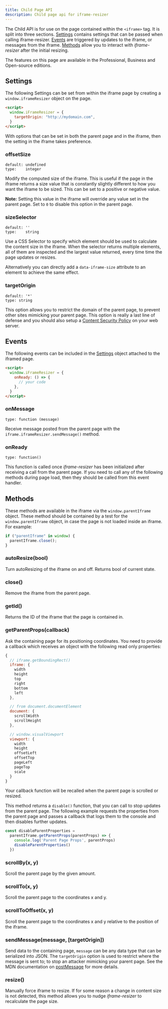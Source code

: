 ```yaml
---
title: Child Page API
description: Child page api for iframe-resizer
---
```


The Child API is for use on the page contained within the `<iframe>` tag. It is split into three sections. 
[Settings](#settings) contains settings that can be passed when calling iframe-resizer. [Events](#events) are 
triggered by updates to the iframe, or messages from the iframe. [Methods](#methods) allow you to interact with 
_iframe-resizer_ after the initial resizing.

<Aside type="note" title="">
  The features on this page are available in the Professional, Business and Open-source editions.
</Aside>

## Settings

The following Settings can be set from within the iframe page by creating a `window.iframeResizer` object on the page.

```html
<script>
  window.iFrameResizer = {
    targetOrigin: "http://mydomain.com",
  }
</script>
```

With options that can be set in both the parent page and in the iframe, then the setting in the iframe takes preference. 

### offsetSize

```
default: undefined
type:    integer
```

Modify the computed size of the iframe. This is useful if the page in the iframe returns a size value that is 
constantly slightly different to how you want the iframe to be sized. This can be set to a positive or
negative value.

**Note:** Setting this value in the iframe will override any value set in the parent page. Set to `0` to disable
this option in the parent page.

### sizeSelector

```
default: ''
type:    string
```

Use a CSS Selector to specify which element should be used to calculate the content size in the iframe. When the
selector returns multiple elements, all of them are inspected and the largest value returned, every time time the 
page updates or resizes.

Alternatively you can directly add a `data-iframe-size` attribute to an element to achieve the same effect.

### targetOrigin

```
default: '*'
type: string
```

This option allows you to restrict the domain of the parent page, to prevent other sites mimicking your 
parent page. This option is really a last line of defense and you should also setup a 
<a href="https://developer.mozilla.org/en-US/docs/Web/HTTP/CSP" target="_blank">Content Security Policy</a> 
on your web server.


## Events

The following events can be included in the [Settings](#settings) object attached to the iframed page.

```html
<script>
  window.iFrameResizer = {
    onReady: () => {
      // your code
    },
  }
</script>
```

### onMessage

    type: function (message)

Receive message posted from the parent page with the `iframe.iframeResizer.sendMessage()` method.

### onReady

    type: function()

This function is called once _iframe-resizer_ has been initialized after receiving a call from the parent 
page. If you need to call any of the following methods during page load, then they should be called from 
this event handler.

## Methods

These methods are available in the iframe via the `window.parentIframe` object. These method should be
contained by a test for the `window.parentIframe` object, in case the page is not loaded inside an iframe. 
For example:

```js
if ("parentIframe" in window) {
  parentIframe.close();
}
```

### autoResize(<span class="args">bool</span>)

Turn autoResizing of the iframe on and off. Returns bool of current state.

### close()

Remove the iframe from the parent page.

### getId()

Returns the ID of the iframe that the page is contained in.

### getParentProps(<span class="args">callback</span>)

Ask the containing page for its positioning coordinates. You need to provide a callback which receives an 
object with the following read only properties:

```js
{
  // iframe.getBoundingRect()
  iframe: {
    width
    height
    top
    right
    bottom
    left
  },

  // from document.documentElement
  document: {
    scrollWidth
    scrollHeight
  },

  // window.visualViewport
  viewport: {
    width
    height
    offsetLeft
    offsetTop
    pageLeft
    pageTop
    scale
  }
}
```

Your callback function will be recalled when the parent page is scrolled or resized.

This method returns a `disable()` function, that you can call to stop updates from
the parent page. The following example requests the properties from the parent page
and passes a callback that logs them to the console and then disables further updates.

```js
const disableParentProperties = 
  parentIframe.getParentProps(parentProps) => {
    console.log('Parent Page Props', parentProps)
    disableParentProperties()
  })
```

### scrollBy(<span class="args">x, y</span>)

Scroll the parent page by the given amount.

### scrollTo(<span class="args">x, y</span>)

Scroll the parent page to the coordinates x and y.

### scrollToOffset(<span class="args">x, y</span>)

Scroll the parent page to the coordinates x and y relative to the position of the iframe.

### sendMessage(<span class="args">message, [targetOrigin]</span>)

Send data to the containing page, `message` can be any data type that can be serialized into JSON. 
The `targetOrigin` option is used to restrict where the message is sent to; to stop an attacker
mimicking your parent page. See the MDN documentation on 
[postMessage](https://developer.mozilla.org/en-US/docs/Web/API/Window.postMessage) for more details.

### resize()

Manually force iframe to resize. If for some reason a change in content size is not detected, this 
method allows you to nudge _iframe-resizer_ to recalculate the page size.

<FeedbackComponent />
